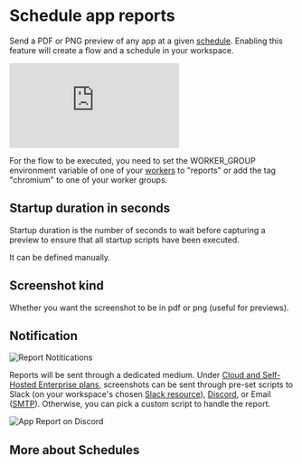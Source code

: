 
# Schedule app reports

Send a PDF or PNG preview of any app at a given [schedule](../core_concepts/1_scheduling/index.mdx). Enabling this feature will create a flow and a schedule in your workspace.

<iframe
	style={{ aspectRatio: '16/9' }}
	src="https://www.youtube.com/embed/4VSAZ-WTh4Y"
	title="Scheduled App Reports Tutorial"
	frameBorder="0"
	allow="accelerometer; autoplay; clipboard-write; encrypted-media; gyroscope; picture-in-picture; web-share"
	allowFullScreen
	className="border-2 rounded-lg object-cover w-full dark:border-gray-800"
></iframe>

<br />

For the flow to be executed, you need to set the WORKER_GROUP environment variable of one of your [workers](../core_concepts/9_worker_groups/index.mdx) to "reports" or add the tag "chromium" to one of your worker groups.

## Startup duration in seconds

Startup duration is the number of seconds to wait before capturing a preview to ensure that all startup scripts have been executed.

It can be defined manually.

## Screenshot kind

Whether you want the screenshot to be in pdf or png (useful for previews).

## Notification

![Report Notitications](../assets/apps/10_schedule_reports/notifications.png.webp 'Report Notitications')

Reports will be sent through a dedicated medium. Under [Cloud and Self-Hosted Enterprise plans](/pricing), screenshots can be sent through pre-set scripts to Slack (on your workspace's chosen [Slack resource](../integrations/slack.mdx)), [Discord](../integrations/discord.md), or Email ([SMTP](../integrations/smtp.md)). Otherwise, you can pick a custom script to handle the report.

![App Report on Discord](../assets/apps/10_schedule_reports/app_report_discord.png 'App Report on Discord')

## More about Schedules

<div className="grid grid-cols-2 gap-6 mb-4">
	<DocCard
		title="Schedules"
		description="Scheduling allows you to define schedules for Scripts and Flows, automatically running them at set frequencies."
		href="/docs/core_concepts/scheduling"
		color="orange"
	/>
</div>
